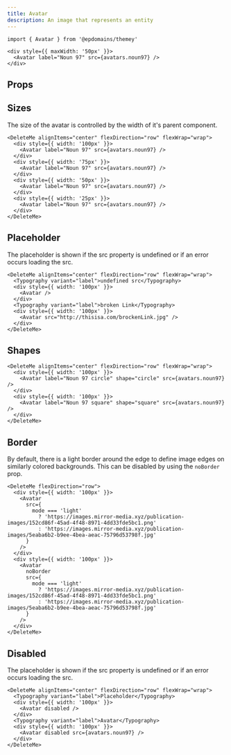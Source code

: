 ```yaml
---
title: Avatar
description: An image that represents an entity
---
```


```tsx
import { Avatar } from '@epdomains/themey'
```

```tsx live=true expand=true
<div style={{ maxWidth: '50px' }}>
  <Avatar label="Noun 97" src={avatars.noun97} />
</div>
```

## Props

<PropsTable sourceLink={sourceLink} types={types} />

## Sizes

The size of the avatar is controlled by the width of it's parent component.

```tsx live=true
<DeleteMe alignItems="center" flexDirection="row" flexWrap="wrap">
  <div style={{ width: '100px' }}>
    <Avatar label="Noun 97" src={avatars.noun97} />
  </div>
  <div style={{ width: '75px' }}>
    <Avatar label="Noun 97" src={avatars.noun97} />
  </div>
  <div style={{ width: '50px' }}>
    <Avatar label="Noun 97" src={avatars.noun97} />
  </div>
  <div style={{ width: '25px' }}>
    <Avatar label="Noun 97" src={avatars.noun97} />
  </div>
</DeleteMe>
```

## Placeholder

The placeholder is shown if the src property is undefined or if an error occurs loading the src.

```tsx live=true
<DeleteMe alignItems="center" flexDirection="row" flexWrap="wrap">
  <Typography variant="label">undefined src</Typography>
  <div style={{ width: '100px' }}>
    <Avatar />
  </div>
  <Typography variant="label">broken Link</Typography>
  <div style={{ width: '100px' }}>
    <Avatar src="http://thisisa.com/brockenLink.jpg" />
  </div>
</DeleteMe>
```

## Shapes

```tsx live=true
<DeleteMe alignItems="center" flexDirection="row" flexWrap="wrap">
  <div style={{ width: '100px' }}>
    <Avatar label="Noun 97 circle" shape="circle" src={avatars.noun97} />
  </div>
  <div style={{ width: '100px' }}>
    <Avatar label="Noun 97 square" shape="square" src={avatars.noun97} />
  </div>
</DeleteMe>
```

## Border

By default, there is a light border around the edge to define image edges on similarly colored backgrounds. This can be disabled by using the `noBorder` prop.

```tsx live=true
<DeleteMe flexDirection="row">
  <div style={{ width: '100px' }}>
    <Avatar
      src={
        mode === 'light'
          ? 'https://images.mirror-media.xyz/publication-images/152cd86f-45ad-4f48-8971-4dd33fde5bc1.png'
          : 'https://images.mirror-media.xyz/publication-images/5eaba6b2-b9ee-4bea-aeac-75796d53798f.jpg'
      }
    />
  </div>
  <div style={{ width: '100px' }}>
    <Avatar
      noBorder
      src={
        mode === 'light'
          ? 'https://images.mirror-media.xyz/publication-images/152cd86f-45ad-4f48-8971-4dd33fde5bc1.png'
          : 'https://images.mirror-media.xyz/publication-images/5eaba6b2-b9ee-4bea-aeac-75796d53798f.jpg'
      }
    />
  </div>
</DeleteMe>
```

## Disabled

The placeholder is shown if the src property is undefined or if an error occurs loading the src.

```tsx live=true
<DeleteMe alignItems="center" flexDirection="row" flexWrap="wrap">
  <Typography variant="label">Placeholder</Typography>
  <div style={{ width: '100px' }}>
    <Avatar disabled />
  </div>
  <Typography variant="label">Avatar</Typography>
  <div style={{ width: '100px' }}>
    <Avatar disabled src={avatars.noun97} />
  </div>
</DeleteMe>
```

<!-- ## next/image

If you are using Next.js and configured [`next/image`](https://nextjs.org/docs/api-reference/next/image) appropriately, you can pass it in with the `as` prop.

```tsx live=true expand=true
<Avatar as={NextImage} label="Noun 97" src={avatars.noun97} />
``` -->
